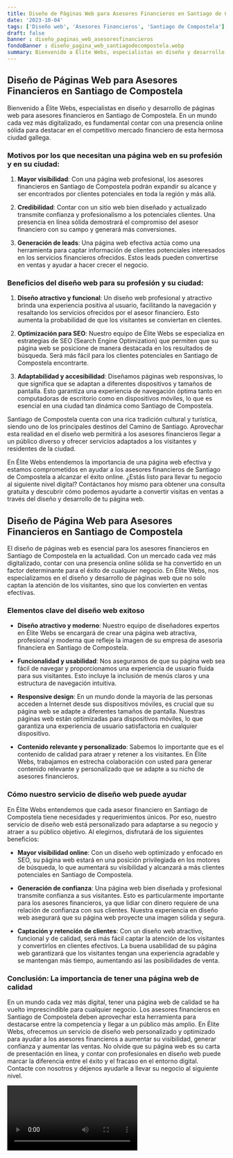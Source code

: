```yaml
---
title: Diseño de Páginas Web para Asesores Financieros en Santiago de Compostela
date: '2023-10-04'
tags: ['Diseño web', 'Asesores Financieros', 'Santiago de Compostela']
draft: false
banner : diseño_paginas_web_asesoresfinancieros
fondoBanner : diseño_pagina_web_santiagodecompostela.webp
summary: Bienvenido a Élite Webs, especialistas en diseño y desarrollo de páginas web para asesores financieros en Santiago de Compostela. En un mundo cada vez más digitalizado, es fundamental contar con una presencia online sólida para destacar en el competitivo mercado financiero de esta hermosa ciudad gallega.
---
```


## Diseño de Páginas Web para Asesores Financieros en Santiago de Compostela

Bienvenido a Élite Webs, especialistas en diseño y desarrollo de páginas web para asesores financieros en Santiago de Compostela. En un mundo cada vez más digitalizado, es fundamental contar con una presencia online sólida para destacar en el competitivo mercado financiero de esta hermosa ciudad gallega.

### Motivos por los que necesitan una página web en su profesión y en su ciudad:

1. **Mayor visibilidad**: Con una página web profesional, los asesores financieros en Santiago de Compostela podrán expandir su alcance y ser encontrados por clientes potenciales en toda la región y más allá.

2. **Credibilidad**: Contar con un sitio web bien diseñado y actualizado transmite confianza y profesionalismo a los potenciales clientes. Una presencia en línea sólida demostrará el compromiso del asesor financiero con su campo y generará más conversiones.

3. **Generación de leads**: Una página web efectiva actúa como una herramienta para captar información de clientes potenciales interesados en los servicios financieros ofrecidos. Estos leads pueden convertirse en ventas y ayudar a hacer crecer el negocio.

### Beneficios del diseño web para su profesión y su ciudad:

1. **Diseño atractivo y funcional**: Un diseño web profesional y atractivo brinda una experiencia positiva al usuario, facilitando la navegación y resaltando los servicios ofrecidos por el asesor financiero. Esto aumenta la probabilidad de que los visitantes se conviertan en clientes.

2. **Optimización para SEO**: Nuestro equipo de Élite Webs se especializa en estrategias de SEO (Search Engine Optimization) que permiten que su página web se posicione de manera destacada en los resultados de búsqueda. Será más fácil para los clientes potenciales en Santiago de Compostela encontrarte.

3. **Adaptabilidad y accesibilidad**: Diseñamos páginas web responsivas, lo que significa que se adaptan a diferentes dispositivos y tamaños de pantalla. Esto garantiza una experiencia de navegación óptima tanto en computadoras de escritorio como en dispositivos móviles, lo que es esencial en una ciudad tan dinámica como Santiago de Compostela.

Santiago de Compostela cuenta con una rica tradición cultural y turística, siendo uno de los principales destinos del Camino de Santiago. Aprovechar esta realidad en el diseño web permitirá a los asesores financieros llegar a un público diverso y ofrecer servicios adaptados a los visitantes y residentes de la ciudad.

En Élite Webs entendemos la importancia de una página web efectiva y estamos comprometidos en ayudar a los asesores financieros de Santiago de Compostela a alcanzar el éxito online. ¿Estás listo para llevar tu negocio al siguiente nivel digital? Contáctanos hoy mismo para obtener una consulta gratuita y descubrir cómo podemos ayudarte a convertir visitas en ventas a través del diseño y desarrollo de tu página web.

<GifSeo />

<Cta />

## Diseño de Página Web para Asesores Financieros en Santiago de Compostela

El diseño de páginas web es esencial para los asesores financieros en Santiago de Compostela en la actualidad. Con un mercado cada vez más digitalizado, contar con una presencia online sólida se ha convertido en un factor determinante para el éxito de cualquier negocio. En Élite Webs, nos especializamos en el diseño y desarrollo de páginas web que no solo captan la atención de los visitantes, sino que los convierten en ventas efectivas.

### Elementos clave del diseño web exitoso

- **Diseño atractivo y moderno**: Nuestro equipo de diseñadores expertos en Élite Webs se encargará de crear una página web atractiva, profesional y moderna que refleje la imagen de su empresa de asesoría financiera en Santiago de Compostela.

- **Funcionalidad y usabilidad**: Nos aseguramos de que su página web sea fácil de navegar y proporcionamos una experiencia de usuario fluida para sus visitantes. Esto incluye la inclusión de menús claros y una estructura de navegación intuitiva.

- **Responsive design**: En un mundo donde la mayoría de las personas acceden a Internet desde sus dispositivos móviles, es crucial que su página web se adapte a diferentes tamaños de pantalla. Nuestras páginas web están optimizadas para dispositivos móviles, lo que garantiza una experiencia de usuario satisfactoria en cualquier dispositivo.

- **Contenido relevante y personalizado**: Sabemos lo importante que es el contenido de calidad para atraer y retener a los visitantes. En Élite Webs, trabajamos en estrecha colaboración con usted para generar contenido relevante y personalizado que se adapte a su nicho de asesores financieros.

### Cómo nuestro servicio de diseño web puede ayudar

En Élite Webs entendemos que cada asesor financiero en Santiago de Compostela tiene necesidades y requerimientos únicos. Por eso, nuestro servicio de diseño web está personalizado para adaptarse a su negocio y atraer a su público objetivo. Al elegirnos, disfrutará de los siguientes beneficios:

- **Mayor visibilidad online**: Con un diseño web optimizado y enfocado en SEO, su página web estará en una posición privilegiada en los motores de búsqueda, lo que aumentará su visibilidad y alcanzará a más clientes potenciales en Santiago de Compostela.

- **Generación de confianza**: Una página web bien diseñada y profesional transmite confianza a sus visitantes. Esto es particularmente importante para los asesores financieros, ya que lidiar con dinero requiere de una relación de confianza con sus clientes. Nuestra experiencia en diseño web asegurará que su página web proyecte una imagen sólida y segura.

- **Captación y retención de clientes**: Con un diseño web atractivo, funcional y de calidad, será más fácil captar la atención de los visitantes y convertirlos en clientes efectivos. La buena usabilidad de su página web garantizará que los visitantes tengan una experiencia agradable y se mantengan más tiempo, aumentando así las posibilidades de venta.

### Conclusión: La importancia de tener una página web de calidad

En un mundo cada vez más digital, tener una página web de calidad se ha vuelto imprescindible para cualquier negocio. Los asesores financieros en Santiago de Compostela deben aprovechar esta herramienta para destacarse entre la competencia y llegar a un público más amplio. En Élite Webs, ofrecemos un servicio de diseño web personalizado y optimizado para ayudar a los asesores financieros a aumentar su visibilidad, generar confianza y aumentar las ventas. No olvide que su página web es su carta de presentación en línea, y contar con profesionales en diseño web puede marcar la diferencia entre el éxito y el fracaso en el entorno digital. Contacte con nosotros y déjenos ayudarle a llevar su negocio al siguiente nivel.

<Video />

<CtaBot job='Asesores Financieros' city='Santiago de Compostela'/>

<Gmaps query='Santiago de Compostela+españa+maps' />